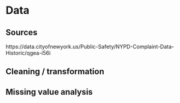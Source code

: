 # Data 

## Sources
https://data.cityofnewyork.us/Public-Safety/NYPD-Complaint-Data-Historic/qgea-i56i

## Cleaning / transformation

## Missing value analysis

